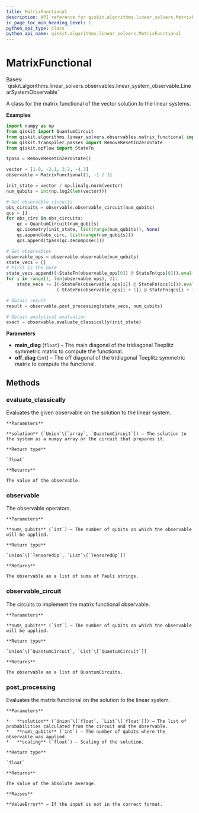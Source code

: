 ```yaml
---
title: MatrixFunctional
description: API reference for qiskit.algorithms.linear_solvers.MatrixFunctional
in_page_toc_min_heading_level: 1
python_api_type: class
python_api_name: qiskit.algorithms.linear_solvers.MatrixFunctional
---
```


# MatrixFunctional

<Class id="qiskit.algorithms.linear_solvers.MatrixFunctional" isDedicatedPage={true} github="https://github.com/qiskit/qiskit/tree/stable/0.20/qiskit/algorithms/linear_solvers/observables/matrix_functional.py" signature="MatrixFunctional(main_diag, off_diag)" modifiers="class">
  Bases: `qiskit.algorithms.linear_solvers.observables.linear_system_observable.LinearSystemObservable`

  A class for the matrix functional of the vector solution to the linear systems.

  **Examples**

  ```python
  import numpy as np
  from qiskit import QuantumCircuit
  from qiskit.algorithms.linear_solvers.observables.matrix_functional import             MatrixFunctional
  from qiskit.transpiler.passes import RemoveResetInZeroState
  from qiskit.opflow import StateFn

  tpass = RemoveResetInZeroState()

  vector = [1.0, -2.1, 3.2, -4.3]
  observable = MatrixFunctional(1, -1 / 3)

  init_state = vector / np.linalg.norm(vector)
  num_qubits = int(np.log2(len(vector)))

  # Get observable circuits
  obs_circuits = observable.observable_circuit(num_qubits)
  qcs = []
  for obs_circ in obs_circuits:
      qc = QuantumCircuit(num_qubits)
      qc.isometry(init_state, list(range(num_qubits)), None)
      qc.append(obs_circ, list(range(num_qubits)))
      qcs.append(tpass(qc.decompose()))

  # Get observables
  observable_ops = observable.observable(num_qubits)
  state_vecs = []
  # First is the norm
  state_vecs.append((~StateFn(observable_ops[0]) @ StateFn(qcs[0])).eval())
  for i in range(1, len(observable_ops), 2):
      state_vecs += [(~StateFn(observable_ops[i]) @ StateFn(qcs[i])).eval(),
                     (~StateFn(observable_ops[i + 1]) @ StateFn(qcs[i + 1])).eval()]

  # Obtain result
  result = observable.post_processing(state_vecs, num_qubits)

  # Obtain analytical evaluation
  exact = observable.evaluate_classically(init_state)
  ```

  **Parameters**

  *   **main\_diag** (`float`) – The main diagonal of the tridiagonal Toeplitz symmetric matrix to compute the functional.
  *   **off\_diag** (`int`) – The off diagonal of the tridiagonal Toeplitz symmetric matrix to compute the functional.

  ## Methods

  <span id="qiskit-algorithms-linear-solvers-matrixfunctional-evaluate-classically" />

  ### evaluate\_classically

  <Function id="qiskit.algorithms.linear_solvers.MatrixFunctional.evaluate_classically" signature="MatrixFunctional.evaluate_classically(solution)">
    Evaluates the given observable on the solution to the linear system.

    **Parameters**

    **solution** (`Union`\[`array`, `QuantumCircuit`]) – The solution to the system as a numpy array or the circuit that prepares it.

    **Return type**

    `float`

    **Returns**

    The value of the observable.
  </Function>

  <span id="qiskit-algorithms-linear-solvers-matrixfunctional-observable" />

  ### observable

  <Function id="qiskit.algorithms.linear_solvers.MatrixFunctional.observable" signature="MatrixFunctional.observable(num_qubits)">
    The observable operators.

    **Parameters**

    **num\_qubits** (`int`) – The number of qubits on which the observable will be applied.

    **Return type**

    `Union`\[`TensoredOp`, `List`\[`TensoredOp`]]

    **Returns**

    The observable as a list of sums of Pauli strings.
  </Function>

  <span id="qiskit-algorithms-linear-solvers-matrixfunctional-observable-circuit" />

  ### observable\_circuit

  <Function id="qiskit.algorithms.linear_solvers.MatrixFunctional.observable_circuit" signature="MatrixFunctional.observable_circuit(num_qubits)">
    The circuits to implement the matrix functional observable.

    **Parameters**

    **num\_qubits** (`int`) – The number of qubits on which the observable will be applied.

    **Return type**

    `Union`\[`QuantumCircuit`, `List`\[`QuantumCircuit`]]

    **Returns**

    The observable as a list of QuantumCircuits.
  </Function>

  <span id="qiskit-algorithms-linear-solvers-matrixfunctional-post-processing" />

  ### post\_processing

  <Function id="qiskit.algorithms.linear_solvers.MatrixFunctional.post_processing" signature="MatrixFunctional.post_processing(solution, num_qubits, scaling=1)">
    Evaluates the matrix functional on the solution to the linear system.

    **Parameters**

    *   **solution** (`Union`\[`float`, `List`\[`float`]]) – The list of probabilities calculated from the circuit and the observable.
    *   **num\_qubits** (`int`) – The number of qubits where the observable was applied.
    *   **scaling** (`float`) – Scaling of the solution.

    **Return type**

    `float`

    **Returns**

    The value of the absolute average.

    **Raises**

    **ValueError** – If the input is not in the correct format.
  </Function>
</Class>

